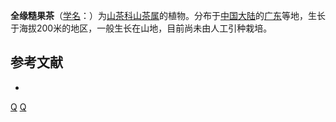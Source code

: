 {{Speciesbox 
| genus = Camellia
| species = nitegerrima
| authority =  Chang
}}

'''全缘糙果茶'''（[[学名|学名]]：{{lang|la|''Camellia nitegerrima''}}）为[[山茶科|山茶科]][[山茶属|山茶属]]的植物。分布于[[中国大陆|中国大陆]]的[[广东|广东]]等地，生长于海拔200米的地区，一般生长在山地，目前尚未由人工引种栽培。

== 参考文献 ==
<div class="references-small">
* {{cite web| url =http://www.bioinfo.cn/db05/KmzwSpecies.php?action=view&id=28834| title =全缘糙果茶| work =《中国高等植物数据库全库》| publisher =中国科学院微生物研究所| author =昆明植物研究所| accessdate =2009-02-26| deadurl =yes| archiveurl =https://web.archive.org/web/20160305031601/http://www.bioinfo.cn/db05/KmzwSpecies.php?action=view&id=28834| archivedate =2016-03-05}}
</div>

[[Category:广东植物|Q]]
[[Category:山茶属|Q]]